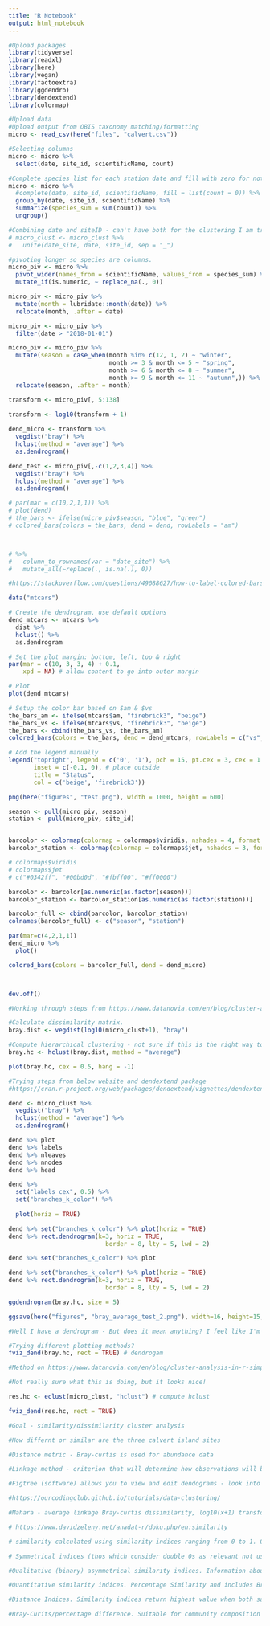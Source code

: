 ```yaml
---
title: "R Notebook"
output: html_notebook
---
```




```r
#Upload packages
library(tidyverse)
library(readxl)
library(here)
library(vegan)
library(factoextra)
library(ggdendro)
library(dendextend)
library(colormap)
```

```r
#Upload data
#Upload output from OBIS taxonomy matching/formatting
micro <- read_csv(here("files", "calvert.csv"))
```

```r
#Selecting columns
micro <- micro %>% 
  select(date, site_id, scientificName, count)

#Complete species list for each station date and fill with zero for not observed. Because I have some species separated out with identificationRemarks, identificationQualifiers and different resting stages, I sum these. I need to decide on best method for this once I have the analysis zeroed in. Complete gives me empty rows... might not need to do this...
micro <- micro %>%  
  #complete(date, site_id, scientificName, fill = list(count = 0)) %>%  
  group_by(date, site_id, scientificName) %>% 
  summarize(species_sum = sum(count)) %>% 
  ungroup()

#Combining date and siteID - can't have both for the clustering I am trying now
# micro_clust <- micro_clust %>% 
#   unite(date_site, date, site_id, sep = "_")

#pivoting longer so species are columns. 
micro_piv <- micro %>% 
  pivot_wider(names_from = scientificName, values_from = species_sum) %>% 
  mutate_if(is.numeric, ~ replace_na(., 0))

micro_piv <- micro_piv %>% 
  mutate(month = lubridate::month(date)) %>% 
  relocate(month, .after = date)

micro_piv <- micro_piv %>% 
  filter(date > "2018-01-01")

micro_piv <- micro_piv %>% 
  mutate(season = case_when(month %in% c(12, 1, 2) ~ "winter",
                            month >= 3 & month <= 5 ~ "spring",
                            month >= 6 & month <= 8 ~ "summer",
                            month >= 9 & month <= 11 ~ "autumn",)) %>% 
  relocate(season, .after = month)

transform <- micro_piv[, 5:138]  
  
transform <- log10(transform + 1)

dend_micro <- transform %>% 
  vegdist("bray") %>% 
  hclust(method = "average") %>% 
  as.dendrogram() 

dend_test <- micro_piv[,-c(1,2,3,4)] %>% 
  vegdist("bray") %>% 
  hclust(method = "average") %>% 
  as.dendrogram()

# par(mar = c(10,2,1,1)) %>% 
# plot(dend) 
# the_bars <- ifelse(micro_piv$season, "blue", "green") 
# colored_bars(colors = the_bars, dend = dend, rowLabels = "am")



# %>% 
#   column_to_rownames(var = "date_site") %>% 
#   mutate_all(~replace(., is.na(.), 0))
```




```r
#https://stackoverflow.com/questions/49088627/how-to-label-colored-bars-in-a-dendrogram

data("mtcars")

# Create the dendrogram, use default options
dend_mtcars <- mtcars %>% 
  dist %>% 
  hclust() %>% 
  as.dendrogram

# Set the plot margin: bottom, left, top & right
par(mar = c(10, 3, 3, 4) + 0.1,
    xpd = NA) # allow content to go into outer margin 

# Plot
plot(dend_mtcars)

# Setup the color bar based on $am & $vs
the_bars_am <- ifelse(mtcars$am, "firebrick3", "beige")
the_bars_vs <- ifelse(mtcars$vs, "firebrick3", "beige")
the_bars <- cbind(the_bars_vs, the_bars_am)
colored_bars(colors = the_bars, dend = dend_mtcars, rowLabels = c("vs", "am"))

# Add the legend manually
legend("topright", legend = c('0', '1'), pch = 15, pt.cex = 3, cex = 1.5, bty = 'n',
       inset = c(-0.1, 0), # place outside
       title = "Status", 
       col = c('beige', 'firebrick3'))
```
```r
png(here("figures", "test.png"), width = 1000, height = 600) 

season <- pull(micro_piv, season)
station <- pull(micro_piv, site_id)


barcolor <- colormap(colormap = colormaps$viridis, nshades = 4, format = "hex", alpha = 1, reverse = FALSE)
barcolor_station <- colormap(colormap = colormaps$jet, nshades = 3, format = "hex", alpha = 1, reverse = FALSE)

# colormaps$viridis
# colormaps$jet
# c("#0342ff", "#00bd0d", "#fbff00", "#ff0000")

barcolor <- barcolor[as.numeric(as.factor(season))]
barcolor_station <- barcolor_station[as.numeric(as.factor(station))]

barcolor_full <- cbind(barcolor, barcolor_station)
colnames(barcolor_full) <- c("season", "station")

par(mar=c(4,2,1,1))
dend_micro %>%
  plot() 

colored_bars(colors = barcolor_full, dend = dend_micro)



dev.off()
```




```r
#Working through steps from https://www.datanovia.com/en/blog/cluster-analysis-in-r-simplified-and-enhanced/

#Calculate dissimilarity matrix. 
bray.dist <- vegdist(log10(micro_clust+1), "bray")

#Compute hierarchical clustering - not sure if this is the right way to do this...
bray.hc <- hclust(bray.dist, method = "average")

plot(bray.hc, cex = 0.5, hang = -1)


```

```r
#Trying steps from below website and dendextend package
#https://cran.r-project.org/web/packages/dendextend/vignettes/dendextend.html

dend <- micro_clust %>% 
  vegdist("bray") %>% 
  hclust(method = "average") %>% 
  as.dendrogram()

dend %>% plot
dend %>% labels
dend %>% nleaves
dend %>% nnodes
dend %>% head

dend %>% 
  set("labels_cex", 0.5) %>%
  set("branches_k_color") %>% 
  
  plot(horiz = TRUE)

dend %>% set("branches_k_color") %>% plot(horiz = TRUE)
dend %>% rect.dendrogram(k=3, horiz = TRUE,
                           border = 8, lty = 5, lwd = 2)

dend %>% set("branches_k_color") %>% plot

dend %>% set("branches_k_color") %>% plot(horiz = TRUE)
dend %>% rect.dendrogram(k=3, horiz = TRUE,
                           border = 8, lty = 5, lwd = 2)
```


```r
ggdendrogram(bray.hc, size = 5)

ggsave(here("figures", "bray_average_test_2.png"), width=16, height=15, dpi=300)

#Well I have a dendrogram - But does it mean anything? I feel like I'm trying to look at two different questions. Spatial and Temporal...

```




```r
#Trying different plotting methods?
fviz_dend(bray.hc, rect = TRUE) # dendrogam
```

```r
#Method on https://www.datanovia.com/en/blog/cluster-analysis-in-r-simplified-and-enhanced/

#Not really sure what this is doing, but it looks nice!

res.hc <- eclust(micro_clust, "hclust") # compute hclust

fviz_dend(res.hc, rect = TRUE)

```





```r
#Goal - similarity/dissimilarity cluster analysis 

#How differnt or similar are the three calvert island sites

#Distance metric - Bray-curtis is used for abundance data

#Linkage method - criterion that will determine how observations will be grouped together.

#Figtree (software) allows you to view and edit dendograms - look into this

#https://ourcodingclub.github.io/tutorials/data-clustering/

#Mahara - average linkage Bray-curtis dissimilarity, log10(x+1) transformed

# https://www.davidzeleny.net/anadat-r/doku.php/en:similarity

# similarity calculated using similarity indices ranging from 0 to 1. Ordination uses distances (Euclidean). Legendre & Legendre (2012) offers key on how to select appropriate measure for given data. bray-Curtis and Hellinger distances may be better than Euclidean.

# Symmetrical indices (thos which consider double 0s as relevant not useful for ecological data). Asymmetrical similarity indices (ignore double zeros). Two types, qualitative (presence/absence) and quantitative (raw or transformed species abundance). 

#Qualitative (binary) asymmetrical similarity indices. Information about number of species shared by both samples AND number of species occuring in first or second sampe only.

#Quantitative similarity indices. Percentage Similarity and includes Bray-Curtis

#Distance Indices. Similarity indices return highest value when both samples the same. Distance indices opposite. Two types: 1) Those calculated from similarity indices (includes Bray-Curtis) and; 2) Those which have no analogue in similarity indices. Important criterium is whether distance index is metric or not. Metric = minimum distance is 0, distance is always positive, distance between sample 1 and 2 same as 2 and has triangle inequality.

#Bray-Curits/percentage difference. Suitable for community composition data since it is asymmetrical (ignores double 0s) and meaningful upper vlaue equal to 1. Considers absolute species abundances

```







